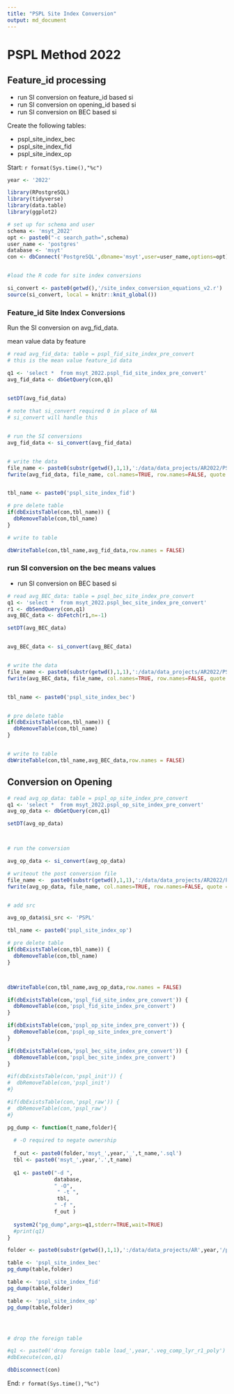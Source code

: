```yaml
---
title: "PSPL Site Index Conversion"
output: md_document
---
```



# PSPL Method 2022  

## Feature_id processing 

- run SI conversion on feature_id based si
- run SI conversion on opening_id based si
- run SI conversion on BEC based si 



Create the following tables:

- pspl_site_index_bec
- pspl_site_index_fid
- pspl_site_index_op


Start: `r format(Sys.time(),"%c")`

```r

year <- '2022'

library(RPostgreSQL)
library(tidyverse)
library(data.table)
library(ggplot2)

# set up for schema and user
schema <- 'msyt_2022'
opt <- paste0("-c search_path=",schema)
user_name <- 'postgres'
database <- 'msyt'
con <- dbConnect('PostgreSQL',dbname='msyt',user=user_name,options=opt)


#load the R code for site index conversions

si_convert <- paste0(getwd(),'/site_index_conversion_equations_v2.r')
source(si_convert, local = knitr::knit_global())


```



### Feature_id Site Index Conversions

Run the SI conversion on avg_fid_data.   

mean value data by feature



```r


# read avg_fid_data: table = pspl_fid_site_index_pre_convert
# this is the mean value feature_id data

q1 <- 'select *  from msyt_2022.pspl_fid_site_index_pre_convert'
avg_fid_data <- dbGetQuery(con,q1)
 

setDT(avg_fid_data)

# note that si_convert required 0 in place of NA
# si_convert will handle this


# run the SI conversions
avg_fid_data <- si_convert(avg_fid_data)


# write the data
file_name <- paste0(substr(getwd(),1,1),':/data/data_projects/AR2022/PSPL/si_data/pspl_site_index_fid.csv')
fwrite(avg_fid_data, file_name, col.names=TRUE, row.names=FALSE, quote = FALSE, sep=",")


tbl_name <- paste0('pspl_site_index_fid')

# pre delete table
if(dbExistsTable(con,tbl_name)) {
  dbRemoveTable(con,tbl_name)
}

# write to table

dbWriteTable(con,tbl_name,avg_fid_data,row.names = FALSE)

```



### run SI conversion on the bec means values


- run SI conversion on BEC based si 

```r

# read avg_BEC_data: table = psql_bec_site_index_pre_convert
q1 <- 'select *  from msyt_2022.pspl_bec_site_index_pre_convert'
r1 <- dbSendQuery(con,q1)
avg_BEC_data <- dbFetch(r1,n=-1)

setDT(avg_BEC_data)


avg_BEC_data <- si_convert(avg_BEC_data)


# write the data
file_name <- paste0(substr(getwd(),1,1),':/data/data_projects/AR2022/PSPL/si_data/pspl_site_index_bec.csv')
fwrite(avg_BEC_data, file_name, col.names=TRUE, row.names=FALSE, quote = FALSE, sep=",")


tbl_name <- paste0('pspl_site_index_bec')


# pre delete table
if(dbExistsTable(con,tbl_name)) {
  dbRemoveTable(con,tbl_name)
}


# write to table
dbWriteTable(con,tbl_name,avg_BEC_data,row.names = FALSE)


```




## Conversion on Opening

```r



# read avg_op_data: table = pspl_op_site_index_pre_convert
q1 <- 'select *  from msyt_2022.pspl_op_site_index_pre_convert'
avg_op_data <- dbGetQuery(con,q1)

setDT(avg_op_data)



# run the conversion

avg_op_data <- si_convert(avg_op_data)

# writeout the post conversion file
file_name <-  paste0(substr(getwd(),1,1),':/data/data_projects/AR2022/PSPL/si_data/pspl_site_index_op.csv')
fwrite(avg_op_data, file_name, col.names=TRUE, row.names=FALSE, quote = FALSE, sep=",")


# add src

avg_op_data$si_src <- 'PSPL'

tbl_name <- paste0('pspl_site_index_op')

# pre delete table
if(dbExistsTable(con,tbl_name)) {
  dbRemoveTable(con,tbl_name)
}



dbWriteTable(con,tbl_name,avg_op_data,row.names = FALSE)


```


```r
 

if(dbExistsTable(con,'pspl_fid_site_index_pre_convert')) {
  dbRemoveTable(con,'pspl_fid_site_index_pre_convert')
}

if(dbExistsTable(con,'pspl_op_site_index_pre_convert')) {
  dbRemoveTable(con,'pspl_op_site_index_pre_convert')
}

if(dbExistsTable(con,'pspl_bec_site_index_pre_convert')) {
  dbRemoveTable(con,'pspl_bec_site_index_pre_convert')
}

#if(dbExistsTable(con,'pspl_init')) {
#  dbRemoveTable(con,'pspl_init')
#}

#if(dbExistsTable(con,'pspl_raw')) {
#  dbRemoveTable(con,'pspl_raw')
#}

```




```r

pg_dump <- function(t_name,folder){
  
  # -O required to negate ownership
  
  f_out <- paste0(folder,'msyt_',year,'_',t_name,'.sql')
  tbl <- paste0('msyt_',year,'.',t_name)
  
  q1 <- paste0("-d ",
               database,
               " -O",
                " -t ",
                tbl,
               " -f ",
               f_out )
  
  system2("pg_dump",args=q1,stderr=TRUE,wait=TRUE)
  #print(q1)
}

```


```r

folder <- paste0(substr(getwd(),1,1),':/data/data_projects/AR',year,'/pg_dump/')

table <- 'pspl_site_index_bec'
pg_dump(table,folder)

table <- 'pspl_site_index_fid'
pg_dump(table,folder)

table <- 'pspl_site_index_op'
pg_dump(table,folder)




# drop the foreign table

#q1 <- paste0('drop foreign table load_',year,'.veg_comp_lyr_r1_poly')
#dbExecute(con,q1)

```



```r

dbDisconnect(con)

```



End: `r format(Sys.time(),"%c")`